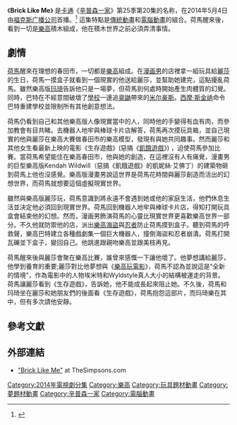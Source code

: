 {{noteTA
|G1=Simpsons
}}
{{NotChineseTitle|time=2015-12-14T04:28:06+00:00}}
{{Infobox Simpsons episode
| episode_name      = Brick Like Me
| image        =
| caption      =
| episode_no        = 550
| prod_code         = RABF21
| show runner       = {{link-en|馬特·塞爾曼|Matt Selman}}<br>{{link-en|阿爾·讓|Al Jean}}
| airdate      = {{USA}}{{Start date|2014|5|4}}
| writer       = {{link-en|布賴恩·凱利|Brian Kelley (writer)}}
| director     = {{link-en|馬修·納斯圖克|Matthew Nastuk}}
| blackboard        =
| couch_gag         = 
| guest_star        = 
| commentary        =
| season            = 25 
}}
《'''Brick Like Me'''》 是[[卡通|卡通]]《[[辛普森一家|辛普森一家]]》第25季第20集的名称，在2014年5月4日由[[福克斯广播公司|福克斯广播公司]]首播。<ref>{{cite web |url=http://www.tvguide.com/tvshows/the-simpsons-2014/episode-20-season-25/brick-like-me/100521 |title=The Simpsons Episode Guide 2014 Season 25 - Brick Like Me, Episode 20 |publisher=TVGuide.com |date= |accessdate=2014-04-27 |archive-date=2014-04-23 |archive-url=https://web.archive.org/web/20140423230413/http://www.tvguide.com/tvshows/the-simpsons-2014/episode-20-season-25/brick-like-me/100521 |dead-url=no }}</ref> 這集特點是[[傳統動畫|傳統動畫]]和[[電腦動畫|電腦動畫]]的組合。荷馬醒來後，看到一切是[[樂高|樂高]]積木組成，他在積木世界之前必須弄清事情。

==劇情==
[[霍默·辛普森|荷馬]]醒來在理想的春田市，一切都是[[樂高|樂高]]組成。在[[漫画男|漫画男]]的店裡拿一組玩具給[[麗莎·辛普森|麗莎]]的生日，荷馬一摸盒子就看到一個現實的他送給麗莎，並幫助她建完，這點擾亂荷馬。雖然樂高版[[玛琦·辛普森|玛琦]]告訴他只是一場夢，但荷馬到何處時開始產生肉體質的幻覺。同時，巴特在不經意間破壞了[[春田市小學|學校]]一邊追[[臭鼬|臭鼬]]帶來的[[米尔豪斯·范霍腾|米尔豪斯]]。[[西摩·斯金纳|西摩·斯金纳]]命令巴特重建學校並限制所有其他創意想法。

荷馬仍看到自己和其他樂高版人像現實當中的人，同時他的手變得有血有肉，而參加教會有目共睹。去機器人地牢與棒球卡片店解答，荷馬再次摸玩具箱，並自己現實的他與麗莎在樂高大賽做春田市的樂高模型，發現有與她共同趣事。然而麗莎和其他女生看最新上映的電影《生存遊戲》(惡搞《[[飢餓遊戲三部曲|飢餓遊戲]]》) ，迫使荷馬參加比賽。當荷馬希望能住在樂高春田市，他與她的創造，在這裡沒有人有痛覺，漫畫男的巨型樂高版Kendah Wildwill（惡搞《飢餓遊戲》的凱妮絲·艾佛丁）的建築物砸到荷馬上他也沒感覺。樂高版漫畫男說這世界是荷馬花時間與麗莎創造而活出的幻想世界，而荷馬就想要這個虛擬現實世界。

雖然與樂高版麗莎玩，荷馬意識到將永遠不會遇到她或他的家庭生活，他們休息生活並決定他必須回到現實世界。荷馬回到機器人地牢與棒球卡片店，得知打開玩具盒會結束他的幻想。然而，漫画男飾演荷馬的心靈比現實世界更喜歡樂高世界一部分。不久他就防禦他的店，派出[[樂高海盜|樂高海盜]]與[[樂高忍者|忍者]]防止荷馬摸到盒子。聽到荷馬的呼救聲，樂高巴特建立各種戲劇集一個巨大機器人，撞倒海盜和忍者崩潰。荷馬打開瓦礫並下盒子，變回自己。他跳進跟親吻樂高並跟美枝再見。

荷馬醒來後與麗莎會聚在樂高比賽，誰曾來感慨一下讓他壞了。他夢想講給麗莎，他學到養育的重要;麗莎對比他夢想與《[[樂高玩電影|樂高玩電影]]》，荷馬不認為並說這是“全新的情境”，作為電影中的人物埃米特和Wyldstyle真人大小的結構被運走的背景。荷馬讓麗莎看到《生存遊戲》，告訴她，他不能成長起來阻止她。不久後，荷馬和玛琦坐在麗莎和她朋友們的後面看《生存遊戲》，荷馬抱怨這部片，而玛琦樂在其中，但有多次請他安靜。

==參考文獻==
{{Reflist}}

==外部連結==
{{portal|Lego}}
*[http://www.thesimpsons.com/#/recaps/season-25_episode-20 "Brick Like Me"]{{Wayback|url=http://www.thesimpsons.com/#/recaps/season-25_episode-20 |date=20040409161603 }} at TheSimpsons.com

{{樂高}}

[[Category:2014年電視劇分集|Category:2014年電視劇分集]]
[[Category:樂高|Category:樂高]]
[[Category:玩具題材動畫|Category:玩具題材動畫]]
[[Category:夢題材動畫|Category:夢題材動畫]]
[[Category:辛普森一家|Category:辛普森一家]]
[[Category:電腦動畫|Category:電腦動畫]]